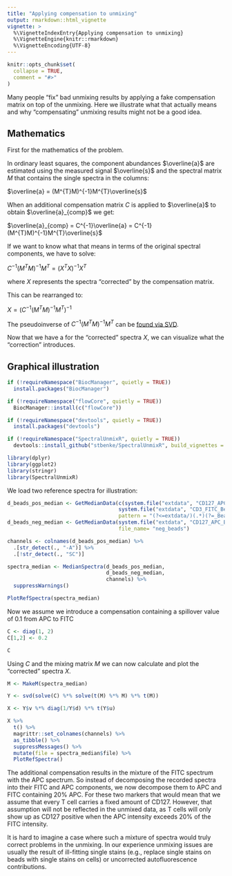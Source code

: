 ```yaml
---
title: "Applying compensation to unmixing"
output: rmarkdown::html_vignette
vignette: >
  %\VignetteIndexEntry{Applying compensation to unmixing}
  %\VignetteEngine{knitr::rmarkdown}
  %\VignetteEncoding{UTF-8}
---
```


```r
knitr::opts_chunk$set(
  collapse = TRUE,
  comment = "#>"
)
```

Many people "fix" bad unmixing results by applying a fake compensation matrix on top of the unmixing. Here we illustrate what that actually means and why "compensating" unmixing results might not be a good idea.

## Mathematics

First for the mathematics of the problem.

In ordinary least squares, the component abundances $\overline{a}$ are estimated using the measured signal $\overline{s}$ and the spectral matrix $M$ that contains the single spectra in the columns:

$\overline{a} = (M^{T}M)^{-1}M^{T}\overline{s}$

When an additional compensation matrix $C$ is applied to $\overline{a}$ to obtain $\overline{a}_{comp}$ we get:

$\overline{a}_{comp} = C^{-1}\overline{a} = C^{-1}(M^{T}M)^{-1}M^{T}\overline{s}$

If we want to know what that means in terms of the original spectral components, we have to solve:

$C^{-1}(M^{T}M)^{-1}M^{T} = (X^{T}X)^{-1}X^{T}$

where $X$ represents the spectra "corrected" by the compensation matrix.

This can be rearranged to:

$X = (C^{-1}(M^{T}M)^{-1}M^{T})^{-1}$

The pseudoinverse of $C^{-1}(M^{T}M)^{-1}M^{T}$ can be [found via SVD](https://en.wikipedia.org/wiki/Generalized_inverse).

Now that we have a for the "corrected" spectra $X$, we can visualize what the "correction" introduces.

## Graphical illustration

```r
if (!requireNamespace("BiocManager", quietly = TRUE))
  install.packages("BiocManager")

if (!requireNamespace("flowCore", quietly = TRUE))
  BiocManager::install(c("flowCore"))

if (!requireNamespace("devtools", quietly = TRUE))
  install.packages("devtools")

if (!requireNamespace("SpectralUnmixR", quietly = TRUE))
  devtools::install_github("stbenke/SpectralUnmixR", build_vignettes = T)
```

```r
library(dplyr)
library(ggplot2)
library(stringr)
library(SpectralUnmixR)
```

We load two reference spectra for illustration:

```r
d_beads_pos_median <- GetMedianData(c(system.file("extdata", "CD127_APC_Beads_pos.fcs", package = "SpectralUnmixR"),
                                    system.file("extdata", "CD3_FITC_Beads_pos.fcs", package = "SpectralUnmixR")),
                                    pattern = "(?<=extdata/)(.*)(?=_Beads)")
d_beads_neg_median <- GetMedianData(system.file("extdata", "CD127_APC_Beads_neg.fcs", package = "SpectralUnmixR"),
                                    file_name= "neg_beads")

channels <- colnames(d_beads_pos_median) %>% 
  .[str_detect(., "-A")] %>% 
  .[!str_detect(., "SC")]

spectra_median <- MedianSpectra(d_beads_pos_median, 
                                d_beads_neg_median,
                                channels) %>% 
  suppressWarnings()

PlotRefSpectra(spectra_median)
```

Now we assume we introduce a compensation containing a spillover value of 0.1 from APC to FITC

```r
C <- diag(1, 2)
C[1,2] <- 0.2

C
```

Using $C$ and the mixing matrix $M$ we can now calculate and plot the "corrected" spectra $X$.

```r
M <- MakeM(spectra_median)

Y <- svd(solve(C) %*% solve(t(M) %*% M) %*% t(M))

X <- Y$v %*% diag(1/Y$d) %*% t(Y$u)

X %>% 
  t() %>% 
  magrittr::set_colnames(channels) %>% 
  as_tibble() %>% 
  suppressMessages() %>% 
  mutate(file = spectra_median$file) %>% 
  PlotRefSpectra()
```

The additional compensation results in the mixture of the FITC spectrum with the APC spectrum. So instead of decomposing the recorded spectra into their FITC and APC components, we now decompose them to APC and FITC containing 20% APC. For these two markers that would mean that we assume that every T cell carries a fixed amount of CD127. However, that assumption will not be reflected in the unmixed data, as T cells will only show up as CD127 positive when the APC intensity exceeds 20% of the FITC intensity.

It is hard to imagine a case where such a mixture of spectra would truly correct problems in the unmixing. In our experience unmixing issues are usually the result of ill-fitting single stains (e.g., replace single stains on beads with single stains on cells) or uncorrected autofluorescence contributions.



